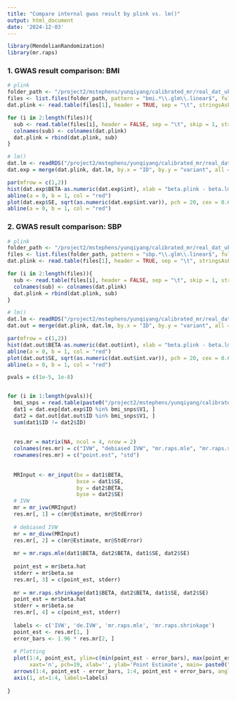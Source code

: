 ```yaml
---
title: "Compare internal gwas result by plink vs. lm()"
output: html_document
date: '2024-12-03'
---
```


```r
library(MendelianRandomization)
library(mr.raps)

```

### 1. GWAS result comparison: BMI
```r
# plink
folder_path <- "/project2/mstephens/yunqiyang/calibrated_mr/real_dat_ukb/202412_sib1"
files <- list.files(folder_path, pattern = "bmi.*\\.glm\\.linear$", full.names = TRUE)
dat.plink <- read.table(files[1], header = TRUE, sep = "\t", stringsAsFactors = FALSE, comment.char = "")

for (i in 2:length(files)){
  sub <- read.table(files[i], header = FALSE, sep = "\t", skip = 1, stringsAsFactors = FALSE)
  colnames(sub) <- colnames(dat.plink)
  dat.plink = rbind(dat.plink, sub)
}

# lm()
dat.lm <- readRDS("/project2/mstephens/yunqiyang/calibrated_mr/real_dat_ukb/result/sib_calibration_bmi.rds")
dat.exp = merge(dat.plink, dat.lm, by.x = "ID", by.y = "variant", all = TRUE)
```

```r
par(mfrow = c(1,2))
hist(dat.exp$BETA-as.numeric(dat.exp$int), xlab = "beta.plink - beta.lm", main = "")
abline(a = 0, b = 1, col = "red")
plot(dat.exp$SE, sqrt(as.numeric(dat.exp$int.var)), pch = 20, cex = 0.6, xlab = "SE.plink", ylab = "SE.lm")
abline(a = 0, b = 1, col = "red")
```



### 2. GWAS result comparison: SBP
```r
# plink
folder_path <- "/project2/mstephens/yunqiyang/calibrated_mr/real_dat_ukb/202412_sib1"
files <- list.files(folder_path, pattern = "sbp.*\\.glm\\.linear$", full.names = TRUE)
dat.plink <- read.table(files[1], header = TRUE, sep = "\t", stringsAsFactors = FALSE, comment.char = "")

for (i in 2:length(files)){
  sub <- read.table(files[i], header = FALSE, sep = "\t", skip = 1, stringsAsFactors = FALSE)
  colnames(sub) <- colnames(dat.plink)
  dat.plink = rbind(dat.plink, sub)
}

# lm()
dat.lm <- readRDS("/project2/mstephens/yunqiyang/calibrated_mr/real_dat_ukb/result/sib_calibration_sbp.rds")
dat.out = merge(dat.plink, dat.lm, by.x = "ID", by.y = "variant", all = TRUE)
```

```r
par(mfrow = c(1,2))
hist(dat.out$BETA-as.numeric(dat.out$int), xlab = "beta.plink - beta.lm", main = "")
abline(a = 0, b = 1, col = "red")
plot(dat.out$SE, sqrt(as.numeric(dat.out$int.var)), pch = 20, cex = 0.6, xlab = "SE.plink", ylab = "SE.lm")
abline(a = 0, b = 1, col = "red")
```

```r
pvals = c(1e-5, 1e-8)


for (i in 1:length(pvals)){
  bmi_snps = read.table(paste0("/project2/mstephens/yunqiyang/calibrated_mr/simulation-calibrated-mr/data/snp_list/bmi_", pvals[i], ".txt"), header = FALSE)
  dat1 = dat.exp[dat.exp$ID %in% bmi_snps$V1, ]
  dat2 = dat.out[dat.out$ID %in% bmi_snps$V1, ]
  sum(dat1$ID != dat2$ID)
  
  
  res.mr = matrix(NA, ncol = 4, nrow = 2)
  colnames(res.mr) = c("IVW", "debiased IVW", "mr.raps.mle", "mr.raps.shrinkage")
  rownames(res.mr) = c("point.est", "std")
  
  
  MRInput <- mr_input(bx = dat1$BETA,
                      bxse = dat1$SE,
                      by = dat2$BETA,
                      byse = dat2$SE)
  # IVW
  mr = mr_ivw(MRInput)
  res.mr[, 1] = c(mr@Estimate, mr@StdError)
  
  # debiased IVW 
  mr = mr_divw(MRInput)
  res.mr[, 2] = c(mr@Estimate, mr@StdError)
  
  mr = mr.raps.mle(dat1$BETA, dat2$BETA, dat1$SE, dat2$SE)
  
  point_est = mr$beta.hat
  stderr = mr$beta.se
  res.mr[, 3] = c(point_est, stderr)
  
  mr = mr.raps.shrinkage(dat1$BETA, dat2$BETA, dat1$SE, dat2$SE)
  point_est = mr$beta.hat
  stderr = mr$beta.se
  res.mr[, 4] = c(point_est, stderr)
  
  labels <- c('IVW', 'de.IVW', 'mr.raps.mle', 'mr.raps.shrinkage')
  point_est <- res.mr[1, ]
  error_bars <- 1.96 * res.mr[2, ]
  
  # Plotting
  plot(1:4, point_est, ylim=c(min(point_est - error_bars), max(point_est + error_bars)),
       xaxt='n', pch=19, xlab='', ylab='Point Estimate', main= paste0("pval=", pvals[i]), cex=1.5)
  arrows(1:4, point_est - error_bars, 1:4, point_est + error_bars, angle=90, code=3, length=0.1, col='red')
  axis(1, at=1:4, labels=labels)
  
}
  
```
